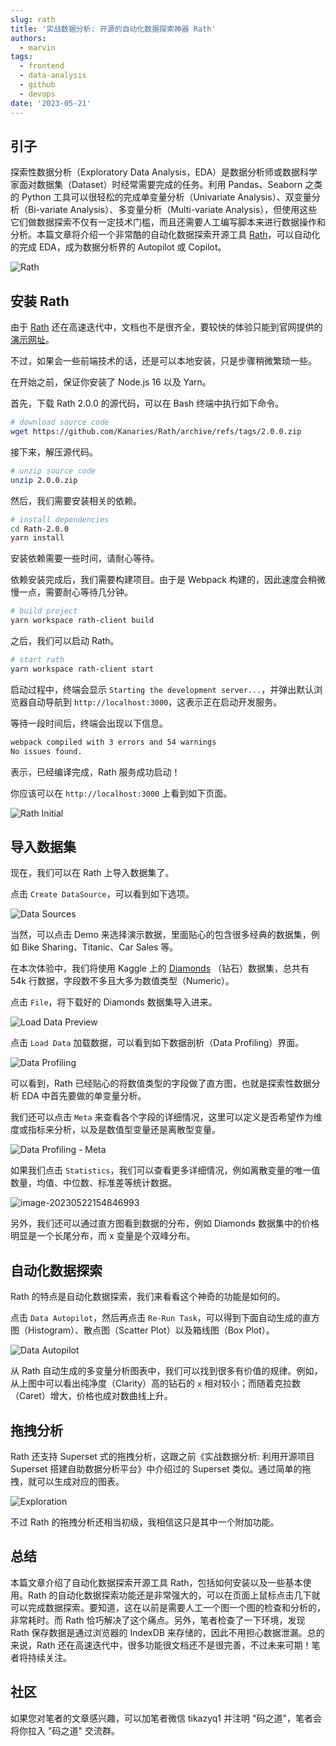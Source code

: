 ```yaml
---
slug: rath
title: '实战数据分析: 开源的自动化数据探索神器 Rath'
authors:
  - marvin
tags:
  - frontend
  - data-analysis
  - github
  - devops
date: '2023-05-21'
---
```

## 引子

探索性数据分析（Exploratory Data Analysis，EDA）是数据分析师或数据科学家面对数据集（Dataset）时经常需要完成的任务。利用 Pandas、Seaborn 之类的 Python 工具可以很轻松的完成单变量分析（Univariate Analysis）、双变量分析（Bi-variate Analysis）、多变量分析（Multi-variate Analysis），但使用这些它们做数据探索不仅有一定技术门槛，而且还需要人工编写脚本来进行数据操作和分析。本篇文章将介绍一个非常酷的自动化数据探索开源工具 [Rath](https://github.com/Kanaries/Rath)，可以自动化的完成 EDA，成为数据分析界的 Autopilot 或 Copilot。

![Rath](https://codao.crawlab.cn/images/2023-05-22-065551.png)

## 安装 Rath

由于 [Rath](https://kanaries.net/) 还在高速迭代中，文档也不是很齐全，要较快的体验只能到官网提供的[演示网址](https://rath.kanaries.net/)。

不过，如果会一些前端技术的话，还是可以本地安装，只是步骤稍微繁琐一些。

在开始之前，保证你安装了 Node.js 16 以及 Yarn。
<!--truncate-->

首先，下载 Rath 2.0.0 的源代码，可以在 Bash 终端中执行如下命令。

```bash
# download source code
wget https://github.com/Kanaries/Rath/archive/refs/tags/2.0.0.zip
```

接下来，解压源代码。

```bash
# unzip source code
unzip 2.0.0.zip
```

然后，我们需要安装相关的依赖。

```bash
# install dependencies
cd Rath-2.0.0
yarn install
```

安装依赖需要一些时间，请耐心等待。

依赖安装完成后，我们需要构建项目。由于是 Webpack 构建的，因此速度会稍微慢一点，需要耐心等待几分钟。

```bash
# build project
yarn workspace rath-client build
```

之后，我们可以启动 Rath。

```bash
# start rath
yarn workspace rath-client start
```

启动过程中，终端会显示 `Starting the development server...`，并弹出默认浏览器自动导航到 `http://localhost:3000`，这表示正在启动开发服务。

等待一段时间后，终端会出现以下信息。

```bash
webpack compiled with 3 errors and 54 warnings
No issues found.
```

表示，已经编译完成，Rath 服务成功启动！

你应该可以在 `http://localhost:3000` 上看到如下页面。

![Rath Initial](https://codao.crawlab.cn/images/2023-05-22-073231.png)

## 导入数据集

现在，我们可以在 Rath 上导入数据集了。

点击 `Create DataSource`，可以看到如下选项。

![Data Sources](https://codao.crawlab.cn/images/2023-05-22-073414.png)

当然，可以点击 Demo 来选择演示数据，里面贴心的包含很多经典的数据集，例如 Bike Sharing、Titanic、Car Sales 等。

在本次体验中，我们将使用 Kaggle 上的 [Diamonds](https://www.kaggle.com/datasets/shivam2503/diamonds?resource=download) （钻石）数据集，总共有 54k 行数据，字段数不多且大多为数值类型（Numeric）。

点击 `File`，将下载好的 Diamonds 数据集导入进来。

![Load Data Preview](https://codao.crawlab.cn/images/2023-05-22-074256.png)

点击 `Load Data` 加载数据，可以看到如下数据剖析（Data Profiling）界面。

![Data Profiling](https://codao.crawlab.cn/images/2023-05-22-074432.png)

可以看到，Rath 已经贴心的将数值类型的字段做了直方图，也就是探索性数据分析 EDA 中首先要做的单变量分析。

我们还可以点击 `Meta` 来查看各个字段的详细情况，这里可以定义是否希望作为维度或指标来分析，以及是数值型变量还是离散型变量。

![Data Profiling - Meta](https://codao.crawlab.cn/images/2023-05-22-074634.png)

如果我们点击 `Statistics`，我们可以查看更多详细情况，例如离散变量的唯一值数量，均值、中位数、标准差等统计数据。

![image-20230522154846993](https://codao.crawlab.cn/images/2023-05-22-074847.png)

另外，我们还可以通过直方图看到数据的分布，例如 Diamonds 数据集中的价格明显是一个长尾分布，而 x 变量是个双峰分布。

## 自动化数据探索

Rath 的特点是自动化数据探索，我们来看看这个神奇的功能是如何的。

点击 `Data Autopilot`，然后再点击 `Re-Run Task`，可以得到下面自动生成的直方图（Histogram）、散点图（Scatter Plot）以及箱线图（Box Plot）。

![Data Autopilot](https://codao.crawlab.cn/images/2023-05-22-075422.png)

从 Rath 自动生成的多变量分析图表中，我们可以找到很多有价值的规律。例如，从上图中可以看出纯净度（Clarity）高的钻石的 `x` 相对较小；而随着克拉数（Caret）增大，价格也成对数曲线上升。

## 拖拽分析

Rath 还支持 Superset 式的拖拽分析，这跟之前《实战数据分析: 利用开源项目 Superset 搭建自助数据分析平台》中介绍过的 Superset 类似。通过简单的拖拽，就可以生成对应的图表。

![Exploration](https://codao.crawlab.cn/images/2023-05-22-080349.png)

不过 Rath 的拖拽分析还相当初级，我相信这只是其中一个附加功能。

## 总结

本篇文章介绍了自动化数据探索开源工具 Rath，包括如何安装以及一些基本使用。Rath 的自动化数据探索功能还是非常强大的，可以在页面上鼠标点击几下就可以完成数据探索。要知道，这在以前是需要人工一个图一个图的检查和分析的，非常耗时。而 Rath 恰巧解决了这个痛点。另外，笔者检查了一下环境，发现 Rath 保存数据是通过浏览器的 IndexDB 来存储的，因此不用担心数据泄漏。总的来说，Rath 还在高速迭代中，很多功能很文档还不是很完善，不过未来可期！笔者将持续关注。

## 社区

如果您对笔者的文章感兴趣，可以加笔者微信 tikazyq1 并注明 "码之道"，笔者会将你拉入 "码之道" 交流群。
